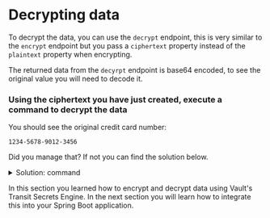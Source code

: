 # Decrypting data

To decrypt the data, you can use the `decrypt` endpoint, this is very similar
to the `encrypt` endpoint but you pass a `ciphertext` property instead of the `plaintext`
property when encrypting.

The returned data from the `decyrpt` endpoint is base64 encoded, to see the original
value you will need to decode it.

### Using the ciphertext you have just created, execute a command to decrypt the data

You should see the original credit card number:

```shell
1234-5678-9012-3456
```

Did you manage that? If not you can find the solution below.

<p>
<details>
  <summary style=\{{ fontSize: '18px', color: 'rgb(84, 128, 178)', fontWeight: 'medium' }} >Solution: command</summary>

```shell
vault write transit/decrypt/chat ciphertext=<ciphertext>
```

The output will be the decrypted value.

```shell
Key          Value
---          -----
plaintext    MTIzNC01Njc4LTkwMTItMzQ1Ngo=
```

You can then decode the base64 encoded value to get the original value.

```shell
echo <plaintext> | base64 --decode
```

</details>
</p>

In this section you learned how to encrypt and decrypt data using Vault's Transit Secrets Engine. In the next section you will learn how to integrate this into your Spring Boot application.